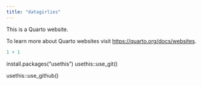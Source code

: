 ```yaml
---
title: "datagirlies"
---
```


This is a Quarto website.

To learn more about Quarto websites visit <https://quarto.org/docs/websites>.

```r
1 + 1
```

install.packages("usethis") usethis::use_git()

usethis::use_github()

